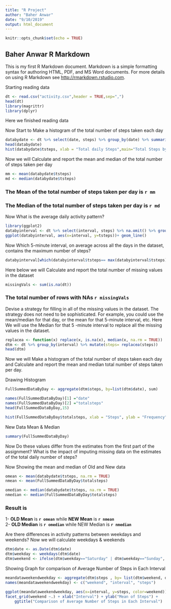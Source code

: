 ```yaml
---
title: "R Project"
author: "Baher Anwar"
date: "9/10/2019"
output: html_document
---
```


```r
knitr::opts_chunk$set(echo = TRUE)
```

## Baher Anwar R Markdown

This is my first R Markdown document. Markdown is a simple formatting syntax for authoring HTML, PDF, and MS Word documents. For more details on using R Markdown see <http://rmarkdown.rstudio.com>.

Starting reading data  

```r
dt <- read.csv("activity.csv",header = TRUE,sep=",")
head(dt)
library(magrittr)
library(dplyr)
```

Here we finished reading data  

Now Start to Make a histogram of the total number of steps taken each day  

```r
databydate <- dt %>% select(date, steps) %>% group_by(date) %>% summarize(tsteps= sum(steps)) %>%na.omit()
head(databydate)
hist(databydate$tsteps, xlab = "Total daily Steps",main="Total Steps by day", breaks = 20)
```

Now we will Calculate and report the mean and median of the total number of steps taken per day

```r
mm <- mean(databydate$tsteps)
md <- median(databydate$tsteps)
```

### The Mean of the total number of steps taken per day is **`r mm`**  
### The Median of the total number of steps taken per day is **`r md`**  

Now What is the average daily activity pattern?

```r
library(ggplot2)
databyinterval <- dt %>% select(interval, steps) %>% na.omit() %>% group_by(interval) %>% summarize(tsteps= mean(steps)) 
ggplot(databyinterval, aes(x=interval, y=tsteps))+ geom_line()
```

Now Which 5-minute interval, on average across all the days in the dataset, contains the maximum number of steps?

```r
databyinterval[which(databyinterval$tsteps== max(databyinterval$tsteps)),]
```

Here below we will Calculate and report the total number of missing values in the dataset  

```r
missingVals <- sum(is.na(dt))
```

### The total number of rows with NAs **`r missingVals`**  

Devise a strategy for filling in all of the missing values in the dataset. The strategy does not need to be sophisticated. For example, you could use the mean/median for that day, or the mean for that 5-minute interval, etc.
Here We will use the Median for that 5 -minute interval to replace all the missing values in the dataset.

```r
replacea <- function(x) replace(x, is.na(x), median(x, na.rm = TRUE))
dtm <- dt %>% group_by(interval) %>% mutate(steps= replacea(steps))
head(dtm)

```

Now we will Make a histogram of the total number of steps taken each day and Calculate and report the mean and median total number of steps taken per day.  

Drawing Histogram

```r
FullSummedDataByDay <- aggregate(dtm$steps, by=list(dtm$date), sum)

names(FullSummedDataByDay)[1] ="date"
names(FullSummedDataByDay)[2] ="totalsteps"
head(FullSummedDataByDay,15)

hist(FullSummedDataByDay$totalsteps, xlab = "Steps", ylab = "Frequency", main = "Total Daily Steps", breaks = 20)

```

New Data Mean & Median  

```r

summary(FullSummedDataByDay)
```

Now Do these values differ from the estimates from the first part of the assignment? What is the impact of imputing missing data on the estimates of the total daily number of steps?

Now Showing the mean and median of Old and New data

```r
omean <- mean(databydate$tsteps, na.rm = TRUE)
nmean <- mean(FullSummedDataByDay$totalsteps)

omedian <- median(databydate$tsteps, na.rm = TRUE)
nmedian <- median(FullSummedDataByDay$totalsteps)
```

### Result is  
1- **OLD Mean** is **`r omean`** while **NEW Mean** is **`r nmean`**    
2- **OLD Median** is **`r omedian`** while NEW Median is **`r nmedian`**


Are there differences in activity patterns between weekdays and weekends?
Now we will calculate weekdays & weekends
```r
dtm$date <- as.Date(dtm$date)
dtm$weekday <- weekdays(dtm$date)
dtm$weekend <- ifelse(dtm$weekday=="Saturday" | dtm$weekday=="Sunday", "Weekend", "Weekday" )

```

Showing Graph for comparison of Average Number of Steps in Each Interval

```r
meandataweekendweekday <- aggregate(dtm$steps , by= list(dtm$weekend, dtm$interval), na.omit(mean))
names(meandataweekendweekday) <- c("weekend", "interval", "steps")

ggplot(meandataweekendweekday, aes(x=interval, y=steps, color=weekend)) + geom_line()+
facet_grid(weekend ~.) + xlab("Interval") + ylab("Mean of Steps") +
    ggtitle("Comparison of Average Number of Steps in Each Interval")
```


